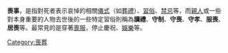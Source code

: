 '''喪事'''，是指對死者表示哀悼的相關[[儀式|儀式]]（如[[葬禮|葬禮]]）、[[習俗|習俗]]、[[禁忌|禁忌]]等，而[[親人|親人]]或一些對本身重要的人物去世後的一些特定習俗則稱為'''讀禮'''、'''守制'''、'''守喪'''、'''守孝'''、'''服喪'''、'''居喪'''等。最常見的是穿著[[喪服|喪服]]，停止慶祝、[[娛樂|娛樂]]等。

{{Death and related topics}}

[[Category:喪葬|Category:喪葬]]